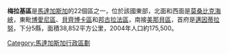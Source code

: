 {{expand|time=2016-04-06T02:03:26+00:00}}
{{unreferenced|time=2016-04-06T02:03:26+00:00}}
{{Infobox Settlement
<!--See the Table at Infobox Settlement for all fields and descriptions of usage-->
<!-- Basic info  ---------------->
|official_name          = 梅拉基區
|other_name             =
|native_name            =  <!-- for cities whose native name is not in English -->
|nickname               = 
|settlement_type        = <!--For Town or Village (Leave blank for the default City)-->
|motto                  =
<!-- images and maps  ----------->
|image_skyline          = 
|imagesize              = 
|image_caption          = 
|image_flag             = 
|flag_size              =
|image_seal             = 
|seal_size              =
|image_shield           = 
|shield_size            =
|image_blank_emblem     =
|blank_emblem_type      =
|blank_emblem_size      =
|image_map              = Madagascar-Melaky Region.png
|mapsize                = 180px
|map_caption            = 
|image_map1             = 
|mapsize1               = 
|map_caption1           = 
|pushpin_map            = <!-- the name of a location map as per http://zh.wikipedia.org/wiki/Template:Location_map -->
|pushpin_label_position =
|pushpin_map_caption    =
|pushpin_mapsize        =
<!-- Location ------------------>
|subdivision_type       = 國家
|subdivision_name       = {{MAD}}
|subdivision_type1      = 
|subdivision_name1      = 
|subdivision_type2      = 
|subdivision_name2      = 
|subdivision_type3      = 
|subdivision_name3      = 
| seat_type = 首府
| seat      = [[邁因蒂拉努|邁因蒂拉努]]
<!-- Politics ----------------->
|government_footnotes   =
|government_type        =
|leader_title           =
|leader_name            =
|leader_title1          =  <!-- for places with, say, both a mayor and a city manager -->
|leader_name1           =
|leader_title2          =
|leader_name2           =
|leader_title3          =
|leader_name3           =
|established_title      =  <!-- Settled -->
|established_date       = 
|established_title2     =  <!-- Incorporated (town) -->
|established_date2      = 
|established_title3     =  <!-- Incorporated (city) -->
|established_date3      =
<!-- Area    --------------------->
|unit_pref                = <!--Enter: Imperial, if Imperial (metric) is desired-->
|area_footnotes           = 
|area_total_km2           = 38852<!-- ALL fields dealing with a measurements are subject to automatic unit conversion-->
|area_land_km2            = <!--See table @ Template:Infobox Settlement for details on automatic unit conversion-->
|area_water_km2           =
|area_total_sq_mi         =
|area_land_sq_mi          =
|area_water_sq_mi         =
|area_water_percent       =
|area_urban_km2           =
|area_urban_sq_mi         =
|area_metro_km2           =
|area_metro_sq_mi         =
|area_blank1_title        =
|area_blank1_km2          =
|area_blank1_sq_mi        =
<!-- Population   ----------------------->
|population_as_of               =2004年
|population_footnotes           =
|population_note                =
|population_total               =175500
|population_density_km2         =4.5
|population_density_sq_mi       =
|population_blank1_title        =
|population_blank1              =
|population_blank2_title        =
|population_blank2              =
<!-- General information  --------------->
|timezone               = [[東非時間|東非時間]]
|utc_offset             = +3
|timezone_DST           = 
|utc_offset_DST         = 
|latd= |latm= |lats= |latNS=S
|longd=|longm= |longs= |longEW=E
|elevation_footnotes    =  <!--for references: use <ref> </ref> tags-->
|elevation_m            = 
|elevation_ft           =
<!-- Area/postal codes & others -------->
|postal_code_type       =  <!-- enter ZIP code, Postcode, Post code, Postal code... -->
|postal_code            =
|area_code              =
|blank_name             =
|blank_info             =
|blank1_name            =
|blank1_info            =
|website                = 
|footnotes              = 
}}

'''梅拉基區'''是[[馬達加斯加|馬達加斯加]]的22個區之一，位於該國東部，北面和西面是[[莫桑比克海峽|莫桑比克海峽]]，東毗[[博愛尼區|博愛尼區]]、[[貝齊博卡區|貝齊博卡區]]和[[邦古拉法區|邦古拉法區]]，南接[[美那貝區|美那貝區]]，首府是[[邁因蒂拉努|邁因蒂拉努]]，下分5縣，面積38,852平方公里，2004年人口約175,500。

{{馬達加斯加行政區劃}}

[[Category:馬達加斯加行政區劃|Category:馬達加斯加行政區劃]]